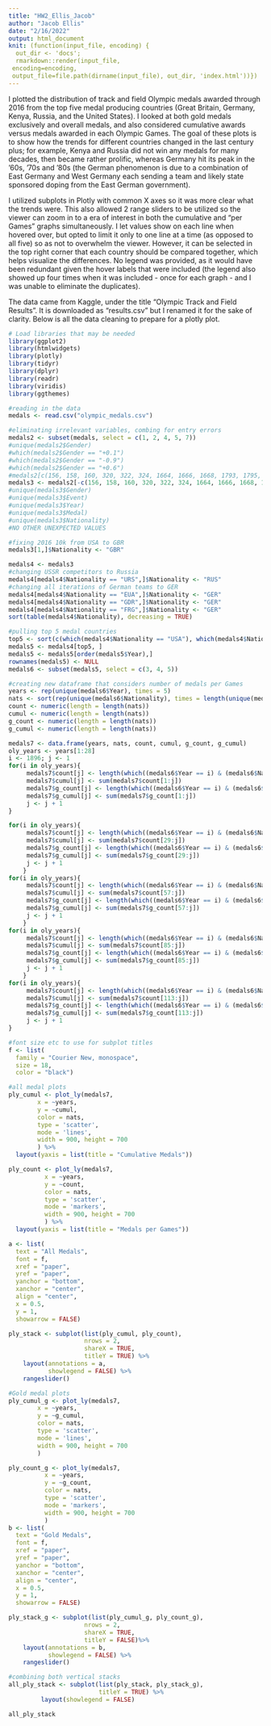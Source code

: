 ```yaml
---
title: "HW2_Ellis_Jacob"
author: "Jacob Ellis"
date: "2/16/2022"
output: html_document
knit: (function(input_file, encoding) {
  out_dir <- 'docs';
  rmarkdown::render(input_file,
 encoding=encoding,
 output_file=file.path(dirname(input_file), out_dir, 'index.html'))})
---
```


I plotted the distribution of track and field Olympic medals awarded through 2016 from the top five medal producing countries (Great Britain, Germany, Kenya, Russia, and the United States). I looked at both gold medals exclusively and overall medals, and also considered cumulative awards versus medals awarded in each Olympic Games. The goal of these plots is to show how the trends for different countries changed in the last century plus; for example, Kenya and Russia did not win any medals for many decades, then became rather prolific, whereas Germany hit its peak in the '60s, '70s and '80s (the German phenomenon is due to a combination of East Germany and West Germany each sending a team and likely state sponsored doping from the East German government).

I utilized subplots in Plotly with common X axes so it was more clear what the trends were. This also allowed 2 range sliders to be utilized so the viewer can zoom in to a era of interest in both the cumulative and "per Games" graphs simultaneously. I let values show on each line when hovered over, but opted to limit it only to one line at a time (as opposed to all five) so as not to overwhelm the viewer. However, it can be selected in the top right corner that each country should be compared together, which helps visualize the differences. No legend was provided, as it would have been redundant given the hover labels that were included (the legend also showed up four times when it was included - once for each graph - and I was unable to eliminate the duplicates).

The data came from Kaggle, under the title "Olympic Track and Field Results". It is downloaded as "results.csv" but I renamed it for the sake of clarity. Below is all the data cleaning to prepare for a plotly plot.
```r
# Load libraries that may be needed
library(ggplot2)
library(htmlwidgets)
library(plotly)
library(tidyr)
library(dplyr)
library(readr)
library(viridis)
library(ggthemes)
```


```r
#reading in the data
medals <- read.csv("olympic_medals.csv")

#eliminating irrelevant variables, combing for entry errors
medals2 <- subset(medals, select = c(1, 2, 4, 5, 7))
#unique(medals2$Gender)
#which(medals2$Gender == "+0.1")
#which(medals2$Gender == "-0.9")
#which(medals2$Gender == "+0.6")
#medals2[c(156, 158, 160, 320, 322, 324, 1664, 1666, 1668, 1793, 1795, 1797),]
medals3 <- medals2[-c(156, 158, 160, 320, 322, 324, 1664, 1666, 1668, 1793, 1795, 1797),]
#unique(medals3$Gender)
#unique(medals3$Event)
#unique(medals3$Year)
#unique(medals3$Medal)
#unique(medals3$Nationality)
#NO OTHER UNEXPECTED VALUES

#fixing 2016 10k from USA to GBR
medals3[1,]$Nationality <- "GBR"

medals4 <- medals3
#changing USSR competitors to Russia
medals4[medals4$Nationality == "URS",]$Nationality <- "RUS"
#changing all iterations of German teams to GER
medals4[medals4$Nationality == "EUA",]$Nationality <- "GER"
medals4[medals4$Nationality == "GDR",]$Nationality <- "GER"
medals4[medals4$Nationality == "FRG",]$Nationality <- "GER"
sort(table(medals4$Nationality), decreasing = TRUE)

#pulling top 5 medal countries
top5 <- sort(c(which(medals4$Nationality == "USA"), which(medals4$Nationality == "GER"), which(medals4$Nationality == "RUS"), which(medals4$Nationality == "GBR"), which(medals4$Nationality == "KEN")))
medals5 <- medals4[top5, ]
medals5 <- medals5[order(medals5$Year),]
rownames(medals5) <- NULL
medals6 <- subset(medals5, select = c(3, 4, 5))

#creating new dataframe that considers number of medals per Games
years <- rep(unique(medals6$Year), times = 5)
nats <- sort(rep(unique(medals6$Nationality), times = length(unique(medals6$Year))))
count <- numeric(length = length(nats))
cumul <- numeric(length = length(nats))
g_count <- numeric(length = length(nats))
g_cumul <- numeric(length = length(nats))

medals7 <- data.frame(years, nats, count, cumul, g_count, g_cumul)
oly_years <- years[1:28]
i <- 1896; j <- 1
for(i in oly_years){
     medals7$count[j] <- length(which((medals6$Year == i) & (medals6$Nationality == "GBR")))
     medals7$cumul[j] <- sum(medals7$count[1:j])
     medals7$g_count[j] <- length(which((medals6$Year == i) & (medals6$Nationality == "GBR") & medals6$Medal == "G"))
     medals7$g_cumul[j] <- sum(medals7$g_count[1:j])     
     j <- j + 1
}

for(i in oly_years){
     medals7$count[j] <- length(which((medals6$Year == i) & (medals6$Nationality == "GER")))
     medals7$cumul[j] <- sum(medals7$count[29:j])
     medals7$g_count[j] <- length(which((medals6$Year == i) & (medals6$Nationality == "GER") & medals6$Medal == "G"))
     medals7$g_cumul[j] <- sum(medals7$g_count[29:j])   
     j <- j + 1
    }
for(i in oly_years){
     medals7$count[j] <- length(which((medals6$Year == i) & (medals6$Nationality == "KEN")))
     medals7$cumul[j] <- sum(medals7$count[57:j])
     medals7$g_count[j] <- length(which((medals6$Year == i) & (medals6$Nationality == "KEN") & medals6$Medal == "G"))
     medals7$g_cumul[j] <- sum(medals7$g_count[57:j])   
     j <- j + 1
    }
for(i in oly_years){
     medals7$count[j] <- length(which((medals6$Year == i) & (medals6$Nationality == "RUS")))
     medals7$cumul[j] <- sum(medals7$count[85:j])
     medals7$g_count[j] <- length(which((medals6$Year == i) & (medals6$Nationality == "RUS") & medals6$Medal == "G"))
     medals7$g_cumul[j] <- sum(medals7$g_count[85:j])   
     j <- j + 1
    }
for(i in oly_years){
     medals7$count[j] <- length(which((medals6$Year == i) & (medals6$Nationality == "USA")))
     medals7$cumul[j] <- sum(medals7$count[113:j])
     medals7$g_count[j] <- length(which((medals6$Year == i) & (medals6$Nationality == "USA") & medals6$Medal == "G"))
     medals7$g_cumul[j] <- sum(medals7$g_count[113:j])   
     j <- j + 1
}
```



```r
#font size etc to use for subplot titles
f <- list(
  family = "Courier New, monospace",
  size = 18,
  color = "black")

#all medal plots
ply_cumul <- plot_ly(medals7, 
        x = ~years,
        y = ~cumul,
        color = nats,
        type = 'scatter',
        mode = 'lines',
        width = 900, height = 700
        ) %>%
  layout(yaxis = list(title = "Cumulative Medals"))

ply_count <- plot_ly(medals7,
          x = ~years,
          y = ~count,
          color = nats,
          type = 'scatter',
          mode = 'markers',
          width = 900, height = 700
          ) %>%
  layout(yaxis = list(title = "Medals per Games"))

a <- list(
  text = "All Medals",
  font = f,
  xref = "paper",
  yref = "paper",
  yanchor = "bottom",
  xanchor = "center",
  align = "center",
  x = 0.5,
  y = 1,
  showarrow = FALSE)

ply_stack <- subplot(list(ply_cumul, ply_count),
                     nrows = 2,
                     shareX = TRUE,
                     titleY = TRUE) %>%
    layout(annotations = a,
           showlegend = FALSE) %>%
    rangeslider()

#Gold medal plots
ply_cumul_g <- plot_ly(medals7, 
        x = ~years,
        y = ~g_cumul,
        color = nats,
        type = 'scatter',
        mode = 'lines',
        width = 900, height = 700
        )

ply_count_g <- plot_ly(medals7,
          x = ~years,
          y = ~g_count,
          color = nats,
          type = 'scatter',
          mode = 'markers',
          width = 900, height = 700
          )
b <- list(
  text = "Gold Medals",
  font = f,
  xref = "paper",
  yref = "paper",
  yanchor = "bottom",
  xanchor = "center",
  align = "center",
  x = 0.5,
  y = 1,
  showarrow = FALSE)

ply_stack_g <- subplot(list(ply_cumul_g, ply_count_g),
                     nrows = 2,
                     shareX = TRUE,
                     titleY = FALSE)%>%
    layout(annotations = b,
           showlegend = FALSE) %>%
    rangeslider()

#combining both vertical stacks
all_ply_stack <- subplot(list(ply_stack, ply_stack_g),
                         titleY = TRUE) %>%
         layout(showlegend = FALSE)

all_ply_stack
```



